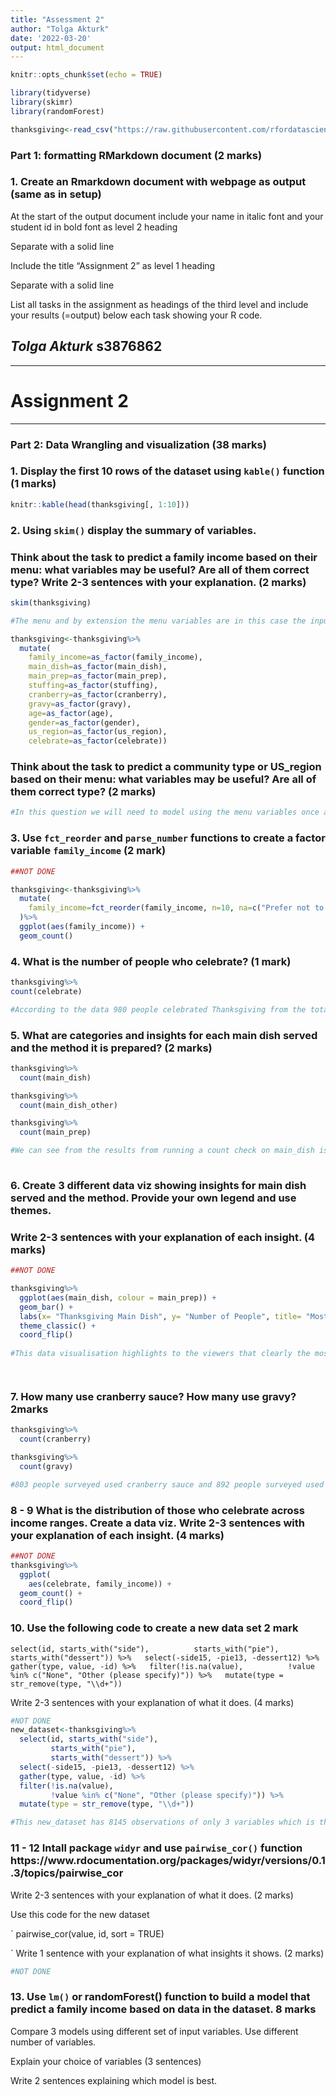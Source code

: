 ```yaml
---
title: "Assessment 2"
author: "Tolga Akturk"
date: '2022-03-20'
output: html_document
---
```


```r
knitr::opts_chunk$set(echo = TRUE)
```

```r

library(tidyverse)
library(skimr)
library(randomForest)

```

```r

thanksgiving<-read_csv("https://raw.githubusercontent.com/rfordatascience/tidytuesday/master/data/2018/2018-11-20/thanksgiving_meals.csv")

```

### Part 1: formatting RMarkdown document  (2 marks)

### 1. Create an Rmarkdown document with webpage as output (same as in setup)

At the start of the output document include your name in italic font and 
your student id in bold font as level 2 heading 

Separate with a solid line 

Include the title “Assignment 2” as level 1 heading 

Separate with a solid line 

List all tasks in the assignment as headings of the third level and include your results (=output) below each task showing your R code. 

## *Tolga Akturk* **s3876862**

---

# Assignment 2

---

### Part 2: Data Wrangling and visualization (38 marks)

### 1. Display the first 10 rows of the dataset using `kable()` function (1 marks)

```r

knitr::kable(head(thanksgiving[, 1:10]))

```

### 2. Using `skim()` display the summary of variables. 

### Think about the task to predict a family income based on their menu: what variables may be useful? Are all of them correct type? Write 2-3 sentences with your explanation. (2 marks)


```r

skim(thanksgiving)

#The menu and by extension the menu variables are in this case the inputs and predicting family income is the output of this model. There are a few variables which I believe may be useful to answering this question, these include; main_dish, main_prep, stuffing, cranberry & gravy. The reason why I suggest these are that these variables have very few data points missing compared to the others which have 800+ missing data points. The results would not be conclusive as the data is weak. They also are not in their correct form. They are listed as "characters" which could not give us quantitative information. I would need to use as_factor to use them correctly. The code is below to do exactly this.

thanksgiving<-thanksgiving%>%
  mutate(
    family_income=as_factor(family_income),
    main_dish=as_factor(main_dish),
    main_prep=as_factor(main_prep),
    stuffing=as_factor(stuffing),
    cranberry=as_factor(cranberry),
    gravy=as_factor(gravy),
    age=as_factor(age),
    gender=as_factor(gender),
    us_region=as_factor(us_region),
    celebrate=as_factor(celebrate))


```

### Think about the task to predict a community type or US_region based on their menu: what variables may be useful? Are all of them correct type? (2 marks)

```r

#In this question we will need to model using the menu variables once again as my input, these include; main_dish, main_prep, stuffing, cranberry & gravy. Therefore my output would be to predict a community_type or us_region. They are all once again not correct as they are listed as characters and will be needed to changed to factors for any data visualisation to occur. 

```

### 3. Use `fct_reorder` and `parse_number` functions to create a factor variable `family_income` (2 mark)


```r

##NOT DONE

thanksgiving<-thanksgiving%>%
  mutate(
    family_income=fct_reorder(family_income, n=10, na=c("Prefer not to answer", "NA"))
  )%>%
  ggplot(aes(family_income)) + 
  geom_count()


```

### 4. What is the number of people who celebrate? (1 mark)

```r
thanksgiving%>%
count(celebrate)

#According to the data 980 people celebrated Thanksgiving from the total of 1,058 surveys completed. That is approximately 93% of the participants.
```

### 5. What are categories and insights for each main dish served and the method it is prepared? (2 marks)

```r

thanksgiving%>%
  count(main_dish)

thanksgiving%>%
  count(main_dish_other)

thanksgiving%>%
  count(main_prep)

#We can see from the results from running a count check on main_dish is that 859 had Turkey as their main dish for Thanksgiving. Other main dishes that were recorded were; Tofurkey, Ham/Pork, Turducken, Roast Beef & Chicken. Additionally we can see that there were a combination of methods to prepare Thanksgiving these include; Baked & Roasted primarily contributing to 481 & 378 respectively. A small portion Fried their Thanksgiving main meals with a total of 47 people. 
  
```

### 6. Create 3 different data viz showing insights for main dish served and the method. Provide your own legend and use themes.

### Write 2-3 sentences with your explanation of each insight. (4 marks)

```r

##NOT DONE

thanksgiving%>%
  ggplot(aes(main_dish, colour = main_prep)) +
  geom_bar() +
  labs(x= "Thanksgiving Main Dish", y= "Number of People", title= "Most Popular Thanksgiving Meal", subtitle = "Question 6") +
  theme_classic() +
  coord_flip()
 
#This data visualisation highlights to the viewers that clearly the most popular Thanksgiving meal is Turkey and this is split almost 50/50 by roasted or baked. You can see this as the x asis highlights the number of people and on the y axis the chosen main meals which colour is added to see the meal prep of those meals. 

```

```r

```

```r

```

### 7. How many use cranberry sauce? How many use gravy? 2marks

```r
thanksgiving%>%
  count(cranberry)

thanksgiving%>%
  count(gravy)

#803 people surveyed used cranberry sauce and 892 people surveyed used gravy.

```

### 8 - 9 What is the distribution of those who celebrate across income ranges. Create a data viz. Write 2-3 sentences with your explanation of each insight. (4 marks)

```r

##NOT DONE
thanksgiving%>%
  ggplot(
    aes(celebrate, family_income)) +
  geom_count() +
  coord_flip()
```

### 10. Use the following code to create a new data set 2 mark

`
select(id, starts_with("side"),
         starts_with("pie"),
         starts_with("dessert")) %>%
  select(-side15, -pie13, -dessert12) %>%
  gather(type, value, -id) %>%
  filter(!is.na(value),
         !value %in% c("None", "Other (please specify)")) %>%
  mutate(type = str_remove(type, "\\d+"))
`

Write 2-3 sentences with your explanation of what it does. (4 marks)

```r

#NOT DONE
new_dataset<-thanksgiving%>%
  select(id, starts_with("side"),
         starts_with("pie"),
         starts_with("dessert")) %>%
  select(-side15, -pie13, -dessert12) %>%
  gather(type, value, -id) %>%
  filter(!is.na(value),
         !value %in% c("None", "Other (please specify)")) %>%
  mutate(type = str_remove(type, "\\d+"))

#This new_dataset has 8145 observations of only 3 variables which is the survey ID, type and value. 

```

### 11 - 12 Intall package `widyr` and use `pairwise_cor()` function https://www.rdocumentation.org/packages/widyr/versions/0.1.3/topics/pairwise_cor 

Write 2-3 sentences with your explanation of what it does. (2 marks)

Use this code for the new dataset

`
pairwise_cor(value, id, sort = TRUE)

`
Write 1 sentence with your explanation of what insights it shows. (2 marks)

```r
#NOT DONE
```

### 13. Use `lm()` or randomForest() function to build a model that predict a family income based on data in the dataset. 8 marks

Compare 3 models using different set of input variables. Use different number of variables.

Explain your choice of variables (3 sentences) 

Write 2 sentences explaining which model is best.

```r

```


